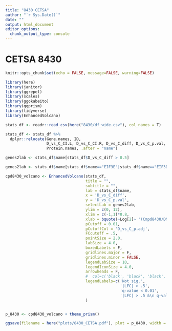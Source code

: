 ```yaml
---
title: "8430 CETSA"
author: "`r Sys.Date()`"
date: ""
output: html_document
editor_options: 
  chunk_output_type: console
---
```


# CETSA 8430

```r
knitr::opts_chunk$set(echo = FALSE, message=FALSE, warning=FALSE)
```

```r

library(here)
library(janitor)
library(ggrepel)
library(scales)
library(ggokabeito)
library(ggprism)
library(tidyverse)
library(EnhancedVolcano)
```




```r
stats_df <- readr::read_csv(here("8430/df_wide.csv"), col_names = T)

stats_df <- stats_df %>%
  dplyr::relocate(Gene.names, ID,
                  D_vs_C_CI.L, D_vs_C_CI.R, D_vs_C_diff, D_vs_C_p.val, D_vs_C_p.adj, D_vs_C_significant,
                  Protein.names, .after = "name")

genes2lab <- stats_df$name[stats_df$D_vs_C_diff > 0.5]

genes2lab <- stats_df$name[stats_df$name=="EIF3E"|stats_df$name=="EIF3D"]

cpd8430_volcano <- EnhancedVolcano(stats_df, 
                                   title = "",
                                   subtitle = "",
                                   lab = stats_df$name,
                                   x = 'D_vs_C_diff',
                                   y = 'D_vs_C_p.val',
                                   selectLab = genes2lab,
                                   ylim = c(0, 12),
                                   xlim = c(-1,1)*0.8,
                                   xlab = bquote(~Log[2]~ '(Cmpd8430/DMSO)'),
                                   pCutoff = 0.01,
                                   pCutoffCol = 'D_vs_C_p.adj',
                                   FCcutoff = .5,
                                   pointSize = 2.0,
                                   labSize = 4.0,
                                   boxedLabels = F,
                                   gridlines.major = F,
                                   gridlines.minor = FALSE,
                                   legendLabSize = 10,
                                   legendIconSize = 4.0,
                                   arrowheads = F,
                                   #  col=c('black', 'black', 'black', 'red3'),
                                   legendLabels=c('Not sig.',
                                                  '|LFC| > .5',
                                                  'q-value < 0.01',
                                                  '|LFC| > .5 &\n q-value < 0.01')
                                   )


p_8430 <- cpd8430_volcano + theme_prism()

ggsave(filename = here("plots/8430_CETSA.pdf"), plot = p_8430, width = 6, height = 4)

```




